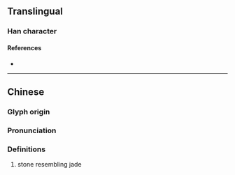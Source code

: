 {{character info}}
==Translingual==

===Han character===
{{Han char|rn=96|rad=玉|as=08|sn=12|four=|canj=MGOG|ids=⿰𤣩隹}}

====References====
* {{Han ref|kx=0734.160|dkj=21055|dj=1146.180|hdz=21122.090|uh=741F|ud=29727}}

----

==Chinese==
{{zh-forms}}

===Glyph origin===
{{Han etym}}

===Pronunciation===
{{zh-pron
|m=wéi,yù
|c=wai4
|mc=y
|oc=y
|cat=
}}

===Definitions===
{{zh-hanzi}}

# stone resembling jade